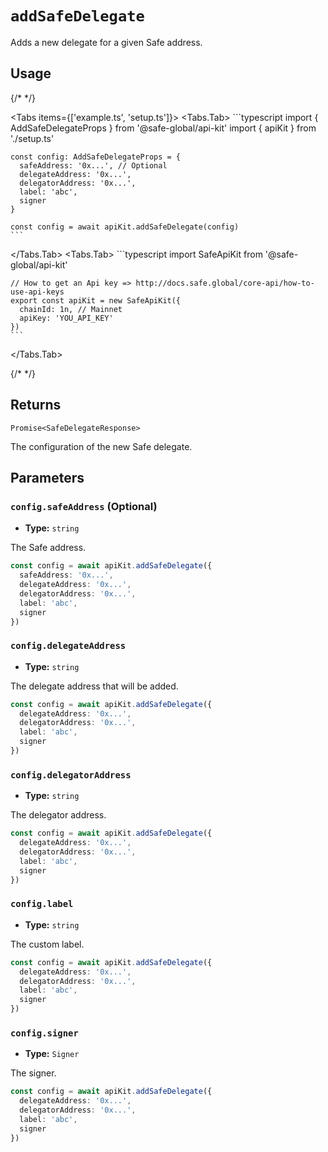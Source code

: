 
# `addSafeDelegate`

Adds a new delegate for a given Safe address.

## Usage

{/* <!-- vale off --> */}

<Tabs items={['example.ts', 'setup.ts']}>
  <Tabs.Tab>
    ```typescript
    import { AddSafeDelegateProps } from '@safe-global/api-kit'
    import { apiKit } from './setup.ts'

    const config: AddSafeDelegateProps = {
      safeAddress: '0x...', // Optional
      delegateAddress: '0x...',
      delegatorAddress: '0x...',
      label: 'abc',
      signer
    }

    const config = await apiKit.addSafeDelegate(config)
    ```
  </Tabs.Tab>
  <Tabs.Tab>
    ```typescript
    import SafeApiKit from '@safe-global/api-kit'

    // How to get an Api key => http://docs.safe.global/core-api/how-to-use-api-keys
    export const apiKit = new SafeApiKit({
      chainId: 1n, // Mainnet
      apiKey: 'YOU_API_KEY'
    })
    ```
  </Tabs.Tab>
</Tabs>

{/* <!-- vale on --> */}

## Returns

`Promise<SafeDelegateResponse>`

The configuration of the new Safe delegate.

## Parameters

### `config.safeAddress` (Optional)

- **Type:** `string`

The Safe address.

```typescript focus=2
const config = await apiKit.addSafeDelegate({
  safeAddress: '0x...',
  delegateAddress: '0x...',
  delegatorAddress: '0x...',
  label: 'abc',
  signer
})
```

### `config.delegateAddress`

- **Type:** `string`

The delegate address that will be added.

```typescript focus=2
const config = await apiKit.addSafeDelegate({
  delegateAddress: '0x...',
  delegatorAddress: '0x...',
  label: 'abc',
  signer
})
```

### `config.delegatorAddress`

- **Type:** `string`

The delegator address.

```typescript focus=3
const config = await apiKit.addSafeDelegate({
  delegateAddress: '0x...',
  delegatorAddress: '0x...',
  label: 'abc',
  signer
})
```

### `config.label`

- **Type:** `string`

The custom label.

```typescript focus=4
const config = await apiKit.addSafeDelegate({
  delegateAddress: '0x...',
  delegatorAddress: '0x...',
  label: 'abc',
  signer
})
```

### `config.signer`

- **Type:** `Signer`

The signer.

```typescript focus=5
const config = await apiKit.addSafeDelegate({
  delegateAddress: '0x...',
  delegatorAddress: '0x...',
  label: 'abc',
  signer
})
```
